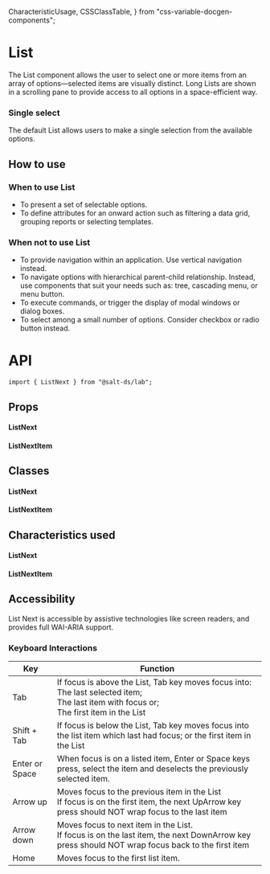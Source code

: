   CharacteristicUsage,
  CSSClassTable,
} from "css-variable-docgen-components";

<Meta title="Documentation/Lab/List Next" component={ListNext} />

# List

The List component allows the user to select one or more items from an array of options—selected items are visually distinct. Long Lists are shown in a scrolling pane to provide access to all options in a space-efficient way.

<Canvas>
  <Story id="lab-list-next--default" />
</Canvas>

### Single select

The default List allows users to make a single selection from the available options.

<Canvas>
  <Story id="lab-list-next--default" />
</Canvas>

## How to use

### When to use List

- To present a set of selectable options.
- To define attributes for an onward action such as filtering a data grid, grouping reports or selecting templates.

### When not to use List

- To provide navigation within an application. Use vertical navigation instead.
- To navigate options with hierarchical parent-child relationship. Instead, use components that suit your needs such as: tree, cascading menu, or menu button.
- To execute commands, or trigger the display of modal windows or dialog boxes.
- To select among a small number of options. Consider checkbox or radio button instead.

# API

```
import { ListNext } from "@salt-ds/lab";
```

## Props

#### ListNext

<ArgsTable of={ListNext} />

#### ListNextItem

<ArgsTable of={ListItemNext} />

## Classes

#### ListNext

<CSSClassTable of={ListNext} />

#### ListNextItem

<CSSClassTable of={ListItemNext} />

## Characteristics used

#### ListNext

<CharacteristicUsage of={ListNext} />

#### ListNextItem

<CharacteristicUsage of={ListItemNext} />

## Accessibility

List Next is accessible by assistive technologies like screen readers, and
provides full WAI-ARIA support.

### Keyboard Interactions

| Key            | Function                                                                                                                                             |
| -------------- | ---------------------------------------------------------------------------------------------------------------------------------------------------- |
| Tab            | If focus is above the List, Tab key moves focus into:<br/>The last selected item;<br/>The last item with focus or;<br/>The first item in the List    |
| Shift + Tab    | If focus is below the List, Tab key moves focus into the list item which last had focus; or the first item in the List                               |
| Enter or Space | When focus is on a listed item, Enter or Space keys press, select the item and deselects the previously selected item.                               |
| Arrow up       | Moves focus to the previous item in the List <br /> If focus is on the first item, the next UpArrow key press should NOT wrap focus to the last item |
| Arrow down     | Moves focus to next item in the List. <br /> If focus is on the last item, the next DownArrow key press should NOT wrap focus back to the first item |
| Home           | Moves focus to the first list item.                                                                                                                  |
